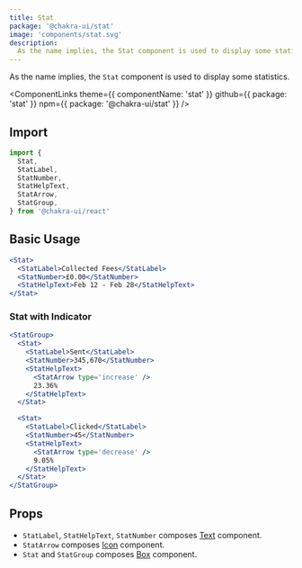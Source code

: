 ```yaml
---
title: Stat
package: '@chakra-ui/stat'
image: 'components/stat.svg'
description:
  As the name implies, the Stat component is used to display some statistics.
---
```


As the name implies, the `Stat` component is used to display some statistics.

<ComponentLinks
  theme={{ componentName: 'stat' }}
  github={{ package: 'stat' }}
  npm={{ package: '@chakra-ui/stat' }}
/>

<carbon-ad></carbon-ad>

## Import

```js
import {
  Stat,
  StatLabel,
  StatNumber,
  StatHelpText,
  StatArrow,
  StatGroup,
} from '@chakra-ui/react'
```

## Basic Usage

```jsx
<Stat>
  <StatLabel>Collected Fees</StatLabel>
  <StatNumber>£0.00</StatNumber>
  <StatHelpText>Feb 12 - Feb 28</StatHelpText>
</Stat>
```

### Stat with Indicator

```jsx
<StatGroup>
  <Stat>
    <StatLabel>Sent</StatLabel>
    <StatNumber>345,670</StatNumber>
    <StatHelpText>
      <StatArrow type='increase' />
      23.36%
    </StatHelpText>
  </Stat>

  <Stat>
    <StatLabel>Clicked</StatLabel>
    <StatNumber>45</StatNumber>
    <StatHelpText>
      <StatArrow type='decrease' />
      9.05%
    </StatHelpText>
  </Stat>
</StatGroup>
```

## Props

- `StatLabel`, `StatHelpText`, `StatNumber` composes
  [Text](/docs/typography/text) component.
- `StatArrow` composes [Icon](/icon) component.
- `Stat` and `StatGroup` composes [Box](/docs/layout/box) component.

<PropsTable of='Stat' />

